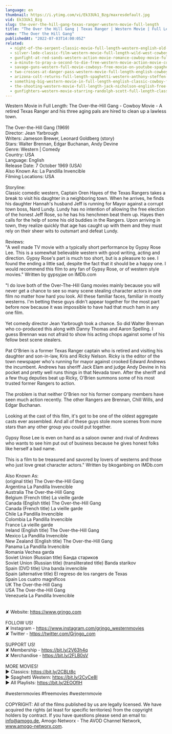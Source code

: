 ```yaml
---
language: en
thumbnail: https://i.ytimg.com/vi/Ek33Uk1_Bzg/maxresdefault.jpg
vid: Ek33Uk1_Bzg
slug: the-over-the-hill-gang-texas-ranger-western-movie-full-length
title: "The Over the Hill Gang | Texas Ranger | Western Movie | Full Length"
name: "The Over the Hill Gang"
publishedAt: "2022-07-03T14:00:05Z"
related:
  - night-of-the-serpent-classic-movie-full-length-western-english-old-cowboy-movie
  - silver-lode-classic-film-western-movie-full-length-wild-west-cowboy-movies-free-film
  - gunfight-at-red-sands-western-action-movie-romance-cowboy-movie-full-length-film
  - a-minute-to-pray-a-second-to-die-free-western-movie-action-movie-cowboys-full-movies
  - savage-guns-western-full-movie-cowboys-free-movie-on-youtube-spaghetti-western
  - two-crosses-at-danger-pass-western-movie-full-length-english-cowboy-film
  - arizona-colt-returns-full-length-spaghetti-western-anthony-steffen-cowboy-film-1970
  - something-big-western-movie-in-full-length-english-classic-cowboy-film-free-full-westerns
  - the-shooting-western-movie-full-length-jack-nicholson-english-free-full-westerns
  - gunfighters-western-movie-starring-randolph-scott-full-length-classic-feature-film-english
---
```


Western Movie in Full Length: The Over-the-Hill Gang - Cowboy Movie - A retired Texas Ranger and his three aging pals are hired to clean up a lawless town.<br />
<br />
The Over-the-Hill Gang (1969)<br />
Director: Jean Yarbrough<br />
Writers: Jameson Brewer, Leonard Goldberg (story)<br />
Stars: Walter Brennan, Edgar Buchanan, Andy Devine<br />
Genre: Western | Comedy<br />
Country: USA<br />
Language: English<br />
Release Date: 7 October 1969 (USA) <br />
Also Known As: La Pandilla Invencible <br />
Filming Locations: USA<br />
<br />
Storyline:<br />
Classic comedic western, Captain Oren Hayes of the Texas Rangers takes a break to visit his daughter in a neighboring town. When he arrives, he finds his daughter Hannah's husband Jeff is running for Mayor against a corrupt town boss, Nard Lundy. Lundy has no intention of allowing the free election of the honest Jeff Rose, so he has his henchmen beat them up. Hayes then calls for the help of some his old buddies in the Rangers. Upon arriving in town, they realize quickly that age has caught up with them and they must rely on their sheer wits to outsmart and defeat Lundy.<br />
<br />
Reviews:<br />
"A well made TV movie with a typically short performance by Gypsy Rose Lee. This is a somewhat believable western with good writing, acting and direction. Gypsy Rose's part is much too short, but is a pleasure to see. I found the ending a little sad, despite the fact that it should be a happy one. I would recommend this film to any fan of Gypsy Rose, or of western style movies." Written by gypsyjae on IMDb.com<br />
<br />
"I do love both of the Over-The-Hill Gang movies mainly because you will never get a chance to see so many scene stealing character actors in one film no matter how hard you look. All these familiar faces, familiar in mostly westerns. I'm betting these guys didn't appear together for the most part before now because it was impossible to have had that much ham in any one film.<br />
<br />
Yet comedy director Jean Yarbrough took a chance. So did Walter Brennan who co-produced this along with Danny Thomas and Aaron Spelling. I guess Brennan was not afraid to show his acting chops against some of his fellow best scene stealers.<br />
<br />
Pat O'Brien is a former Texas Ranger captain who is retired and visiting his daughter and son-in-law, Kris and Ricky Nelson. Ricky is the editor of the town newspaper who's running for mayor against crooked Edward Andrews the incumbent. Andrews has sheriff Jack Elam and judge Andy Devine in his pocket and pretty well runs things in that Nevada town. After the sheriff and a few thug deputies beat up Ricky, O'Brien summons some of his most trusted former Rangers to action.<br />
<br />
The problem is that neither O'Brien nor his former company members have seen much action recently. The other Rangers are Brennan, Chill Wills, and Edgar Buchanan.<br />
<br />
Looking at the cast of this film, it's got to be one of the oldest aggregate casts ever assembled. And all of these guys stole more scenes from more stars than any other group you could put together.<br />
<br />
Gypsy Rose Lee is even on hand as a saloon owner and rival of Andrews who wants to see him put out of business because he gives honest folks like herself a bad name.<br />
<br />
This is a film to be treasured and savored by lovers of westerns and those who just love great character actors." Written by bkoganbing on IMDb.com <br />
<br />
Also Known As: <br />
(original title) The Over-the-Hill Gang<br />
Argentina La Pandilla Invencible<br />
Australia The Over-the-Hill Gang<br />
Belgium (French title) La vieille garde<br />
Canada (English title) The Over-the-Hill Gang<br />
Canada (French title) La vieille garde<br />
Chile La Pandilla Invencible<br />
Colombia La Pandilla Invencible<br />
France La vieille garde<br />
Ireland (English title) The Over-the-Hill Gang<br />
Mexico La Pandilla Invencible<br />
New Zealand (English title) The Over-the-Hill Gang<br />
Panama La Pandilla Invencible<br />
Romania Vechea garda<br />
Soviet Union (Russian title) Банда стариков<br />
Soviet Union (Russian title) (transliterated title) Banda starikov<br />
Spain (DVD title) Una banda invencible<br />
Spain (alternative title) El regreso de los rangers de Texas<br />
Spain Los cuatro magníficos<br />
UK The Over-the-Hill Gang<br />
USA The Over-the-Hill Gang<br />
Venezuela La Pandilla Invencible<br />
<br />
<br />
✘ Website: https://www.grjngo.com<br />
<br />
FOLLOW US!<br />
✘ Instagram - https://www.instagram.com/grjngo_westernmovies<br />
✘ Twitter - https://twitter.com/Grjngo_com<br />
<br />
SUPPORT US!<br />
✘ Membership - https://bit.ly/2V63h4q<br />
✘ Merchandise - https://bit.ly/2FLB0sV<br />
<br />
MORE MOVIES! <br />
► Classics: https://bit.ly/2CBLt8c <br />
► Spaghetti Western: https://bit.ly/2CyCe8I <br />
► All Playlists: https://bit.ly/2EOOfIH <br />
<br />
#westernmovies #freemovies #westernmovie<br />
<br />
COPYRIGHT: All of the films published by us are legally licensed. We have acquired the rights (at least for specific territories) from the copyright holders by contract. If you have questions please send an email to: info@amogo.de, Amogo Networx - The AVOD Channel Network, www.amogo-networx.com.